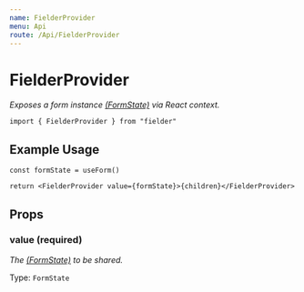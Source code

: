 ```yaml
---
name: FielderProvider
menu: Api
route: /Api/FielderProvider
---
```



# FielderProvider

_Exposes a form instance [(FormState)](/api-reference/useForm#formstate) via React context._

```tsx
import { FielderProvider } from "fielder"
```

## Example Usage

```tsx
const formState = useForm()

return <FielderProvider value={formState}>{children}</FielderProvider>
```

## Props

### value **(required)**

_The [(FormState)](/api-reference/useForm#formstate) to be shared._

Type: `FormState`
